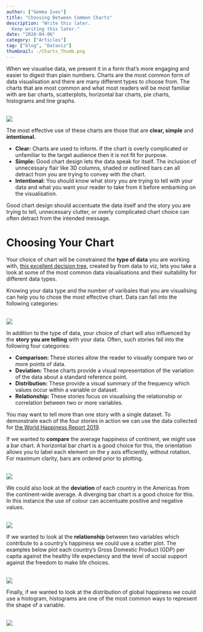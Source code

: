 ```yaml
---
author: ["Gemma Ives"]
title: "Choosing Between Common Charts"
description: "Write this later.
  Keep writing this later."
date: "2020-04-06"
category: ["Articles"]
tag: ["blog", "Dataviz"]
thumbnail: ./Charts_Thumb.png
---
```


<div className="container mx-auto">
  <p> When we visualise data, we present it in a form that’s more engaging and easier to digest than plain numbers.
  Charts are the most common form of data visualisation and there are many different types to choose from.
  The charts that are most common and what most readers will be most familiar with are bar charts, scatterplots, horizontal bar charts, pie charts, histograms and line graphs.
<br />
<br />
  </p>
  <img src="./SixCharts.png"></img>
</div>

<div style = {{paddingTop: "35px"}}  className="container mx-auto">
  <p> The most effective use of these charts are those that are <strong>clear, simple</strong> and <strong>intentional.</strong> </p>
  <ul>
    <li><strong>Clear:</strong> Charts are used to inform. If the chart is overly complicated or unfamiliar to the target audience then it is not fit for purpose. </li>
    <li><strong>Simple:</strong> Good chart design lets the data speak for itself. The inclusion of unnecessary flair like 3D columns, shaded or outlined bars can all detract from you are trying to convey with the chart. </li>
    <li><strong>Intentional:</strong> You should know what story you are trying to tell with your data and what you want your reader to take from it before embarking on the visualisation.  </li>
  </ul>
<p> Good chart design should accentuate the data itself and the story you are trying to tell, unnecessary clutter, or overly complicated chart choice can often detract from the intended message. </p>
</div>

<div className="container mx-auto">
  <h1 className="mart">Choosing Your Chart</h1>
  <p> Your choice of chart will be constrained the <strong>type of data</strong> you are working with,
  <a href="https://www.data-to-viz.com/"> this excellent decision tree</a>,
  created by from data to viz, lets you take a look at some of the most common data visualisations and their suitability for different data types.
  </p>
  <p> Knowing your data type and the number of varibales that you are visualising can help you to chose the most effective chart. Data can fall into the following categories: </p>
  <br />
  <img src="./TypesofData.png"></img>
</div>

<div className="container mx-auto">
    <p> In addition to the type of data, your choice of chart will also influenced by the <strong>story you are telling</strong> with your data. Often, such stories fall into the following four categories: </p>
    <ul>
      <li><strong>Comparison: </strong> These stories allow the reader to visually compare two or more points of data.  </li>
      <li><strong>Deviation:</strong> These charts provide a visual representation of the variation of the data about a standard reference point. </li>
      <li><strong>Distribution:</strong> These provide a visual summary of the frequency which values occur within a variable or dataset. </li>
      <li><strong>Relationship:</strong> These stories focus on visualising the relationship or correlation between two or more variables. </li>
    </ul>
</div>

<div className="container mx-auto">
    <p> You may want to tell more than one story with a single dataset. To demonstrate each of the four stories in action we can use the data collected for
    <a href="https://worldhappiness.report/ed/2019/"> the World Happiness Report 2019</a>. </p>
    <p> If we wanted to <strong>compare</strong> the average happiness of continent, we might use a bar chart.
    A horizontal bar chart is a good choice for this, the orientation allows you to label each element on the y axis efficiently, without rotation.
    For maximum clarity, bars are ordered prior to plotting. </p>
    <br />
    <img src="./Compare.png"></img>
    <br />
    <p> We could also look at the <strong>deviation</strong> of each country in the Americas from the continent-wide average.
    A diverging bar chart is a good choice for this.
    In this instance the use of colour can accentuate positive and negative values.</p>
    <br />
    <img src="./Deviation2.png"></img>
    <br />
    <p> If we wanted to look at the <strong>relationship</strong> between two variables which contribute to a country’s happiness we could use a scatter plot.
    The examples below plot each country’s Gross Domestic Product (GDP) per capita against the healthy life expectancy and the level of social support against the freedom to make life choices. </p>
    <br />
    <img src="./Relationship1.png"></img>
    <p> Finally, if we wanted to look at the distribution of global happiness we could use a histogram, histograms are one of the most common ways to represent the shape of a variable. </p>
    <br />
    <img src="./Distribution1.png"></img> 
</div>
